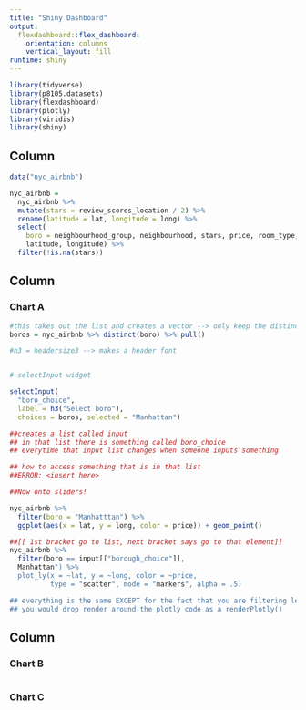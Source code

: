 ```yaml
---
title: "Shiny Dashboard"
output: 
  flexdashboard::flex_dashboard:
    orientation: columns
    vertical_layout: fill
runtime: shiny
---
```


```r
library(tidyverse)
library(p8105.datasets)
library(flexdashboard)
library(plotly)
library(viridis)
library(shiny)
```

Column {.sidebar}
-----------------------------------------------------------------------

```r
data("nyc_airbnb")

nyc_airbnb = 
  nyc_airbnb %>% 
  mutate(stars = review_scores_location / 2) %>%
  rename(latitude = lat, longitude = long) %>%
  select(
    boro = neighbourhood_group, neighbourhood, stars, price, room_type,
    latitude, longitude) %>%
  filter(!is.na(stars))
```

Column {data-width=650}
-----------------------------------------------------------------------

### Chart A

```r
#this takes out the list and creates a vector --> only keep the distinct versions of it
boros = nyc_airbnb %>% distinct(boro) %>% pull()

#h3 = headersize3 --> makes a header font


# selectInput widget

selectInput(
  "boro_choice", 
  label = h3("Select boro"),
  choices = boros, selected = "Manhattan")

##creates a list called input 
## in that list there is something called boro_choice
## everytime that input list changes when someone inputs something 

## how to access something that is in that list 
##ERROR: <insert here> 

##Now onto sliders! 

nyc_airbnb %>% 
  filter(boro = "Manhatttan") %>% 
  ggplot(aes(x = lat, y = long, color = price)) + geom_point()

##[[ 1st bracket go to list, next bracket says go to that element]]
nyc_airbnb %>% 
  filter(boro == input[["borough_choice"]],
  Manhattan") %>% 
  plot_ly(x = ~lat, y = ~long, color = ~price, 
          type = "scatter", mode = "markers", alpha = .5)

## everything is the same EXCEPT for the fact that you are filtering leveraging an input list 
## you would drop render around the plotly code as a renderPlotly()
```

Column {data-width=350}
-----------------------------------------------------------------------

### Chart B

```r

```

### Chart C

```r

```

